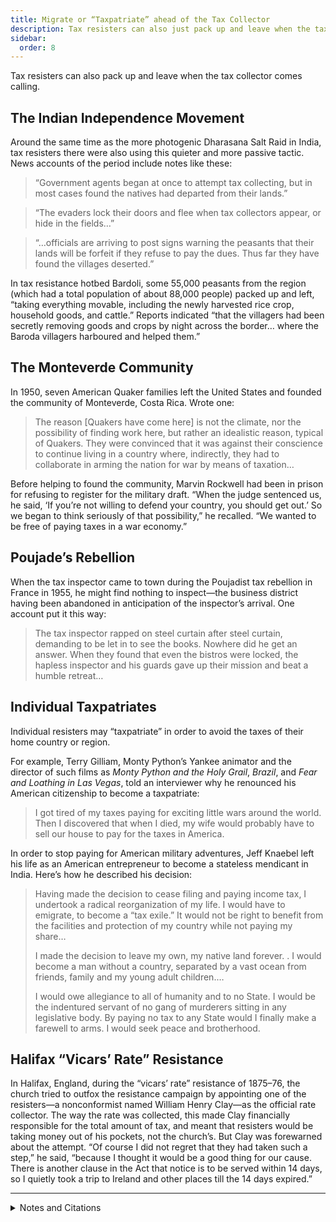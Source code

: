 ```yaml
---
title: Migrate or “Taxpatriate” ahead of the Tax Collector
description: Tax resisters can also just pack up and leave when the tax collector comes calling.
sidebar:
  order: 8
---
```


Tax resisters can also pack up and leave when the tax collector comes calling.

## <Badge text="Example" size="medium" /> The Indian Independence Movement

Around the same time as the more photogenic Dharasana Salt Raid in India, tax resisters there were also using this quieter and more passive tactic.
News accounts of the period include notes like these:

> “Government agents began at once to attempt tax collecting, but in most cases found the natives had departed from their lands.”

> “The evaders lock their doors and flee when tax collectors appear, or hide in the fields…”

> “…officials are arriving to post signs warning the peasants that their lands will be forfeit if they refuse to pay the dues.
> Thus far they have found the villages deserted.”

In tax resistance hotbed Bardoli, some 55,000 peasants from the region (which had a total population of about 88,000 people) packed up and left, “taking everything movable, including the newly harvested rice crop, household goods, and cattle.”
Reports indicated “that the villagers had been secretly removing goods and crops by night across the border… where the Baroda villagers harboured and helped them.”

## <Badge text="Example" size="medium" /> The Monteverde Community

In 1950, seven American Quaker families left the United States and founded the community of Monteverde, Costa Rica.
Wrote one:

> The reason [Quakers have come here] is not the climate, nor the possibility of finding work here, but rather an idealistic reason, typical of Quakers.
> They were convinced that it was against their conscience to continue living in a country where, indirectly, they had to collaborate in arming the nation for war by means of taxation…

Before helping to found the community, Marvin Rockwell had been in prison for refusing to register for the military draft.
“When the judge sentenced us, he said, ‘If you’re not willing to defend your country, you should get out.’
So we began to think seriously of that possibility,” he recalled.
“We wanted to be free of paying taxes in a war economy.”

## <Badge text="Example" size="medium" /> Poujade’s Rebellion

When the tax inspector came to town during the Poujadist tax rebellion in France in 1955, he might find nothing to inspect—the business district having been abandoned in anticipation of the inspector’s arrival.
One account put it this way:

> The tax inspector rapped on steel curtain after steel curtain, demanding to be let in to see the books.
> Nowhere did he get an answer.
> When they found that even the bistros were locked, the hapless inspector and his guards gave up their mission and beat a humble retreat…

## <Badge text="Example" size="medium" /> Individual Taxpatriates

Individual resisters may “taxpatriate” in order to avoid the taxes of their home country or region.

For example, Terry Gilliam, Monty Python’s Yankee animator and the director of such films as <i>Monty Python and the Holy Grail</i>, <i>Brazil</i>, and <i>Fear and Loathing in Las Vegas</i>, told an interviewer why he renounced his American citizenship to become a taxpatriate:

> I got tired of my taxes paying for exciting little wars around the world.
> Then I discovered that when I died, my wife would probably have to sell our house to pay for the taxes in America.

In order to stop paying for American military adventures, Jeff Knaebel left his life as an American entrepreneur to become a stateless mendicant in India.
Here’s how he described his decision:

> Having made the decision to cease filing and paying income tax, I undertook a radical reorganization of my life.
> I would have to emigrate, to become a “tax exile.”
> It would not be right to benefit from the facilities and protection of my country while not paying my share…
>
> I made the decision to leave my own, my native land forever.
. I would become a man without a country, separated by a vast ocean from friends, family and my young adult children.…
>
> I would owe allegiance to all of humanity and to no State.
> I would be the indentured servant of no gang of murderers sitting in any legislative body.
> By paying no tax to any State would I finally make a farewell to arms.
> I would seek peace and brotherhood.

## <Badge text="Example" size="medium" /> Halifax “Vicars’ Rate” Resistance

In Halifax, England, during the “vicars’ rate” resistance of 1875–76, the church tried to outfox the resistance campaign by appointing one of the resisters—a nonconformist named William Henry Clay—as the official rate collector.
The way the rate was collected, this made Clay financially responsible for the total amount of tax, and meant that resisters would be taking money out of his pockets, not the church’s.
But Clay was forewarned about the attempt.
“Of course I did not regret that they had taken such a step,” he said, “because I thought it would be a good thing for our cause.
There is another clause in the Act that notice is to be served within 14 days, so I quietly took a trip to Ireland and other places till the 14 days expired.”

<hr />

<details>
<summary>Notes and Citations</summary>

* “Salt Raiding in India to be Ended” <i>Pittsburgh Sentinel</i> 3 June 1930
* “Tax Resisters Cause Trouble” <i>The Montreal Gazette</i> 19 June 1930, p. 13
* “Evasion of Taxes Great Problem of India Government” <i>The St. Joseph News-Press</i> 2 June 1930, p. 7
* “Villages Evacuated” <i>The Argus</i> 22 October 1930, p. 7
* “Friends and Their Friends” <i>Friends Journal</i> 11 April 1959, pp. 235–36
* Bernarde, Scott “Living On the Mountain: Friends Community In Costa Rica” <i>Friends Journal</i> 15 January 1978, pp. 6–9
* Clausen, Oliver “The Revolt of Monsieur Poujade” <i>The Montreal Gazette</i> 27 June 1955, p. 8
* Mechanic, Michael “Terry Gilliam’s Three-Reel Circus” <i>Mother Jones</i> 15 December 2009
* Knaebel, Jeff “Some Thoughts on Civil Disobedience: My Duties and Responsibilities” <i>We Won’t Pay: A Tax Resistance Reader</i> (2008) pp. 475–501
* “Halifax (Vicars’ Rate)” <i>House of Commons Papers: Reports from Committees</i>, Vol. X (8 Feb.–15 Aug. 1876) p. 39

</details>

